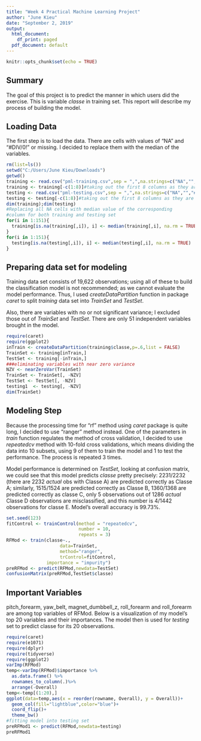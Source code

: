 ---
title: "Week 4 Practical Machine Learning Project"
author: "June Kieu"
date: "September 2, 2019"
output:
  html_document:
    df_print: paged
  pdf_document: default
---

```{r setup, include=FALSE}
knitr::opts_chunk$set(echo = TRUE)
```

## Summary

The goal of this project is to predict the manner in which users did the exercise.  This is variable *classe* in training set. This report will describe my process of building the model.

## Loading Data

The first step is to load the data. There are cells with values of "NA" and "#DIV/0!" or missing. I decided to replace them with the median of the variables.

```{r data loading}
rm(list=ls())
setwd("C:/Users/June Kieu/Downloads")
getwd()
training <- read.csv("pml-training.csv",sep = ",",na.strings=c("NA","","#DIV/0!"))
training <- training[-c(1:8)]#taking out the first 8 columns as they are not real predictors
testing <- read.csv("pml-testing.csv",sep = ",",na.strings=c("NA","","#DIV/0!"))
testing <- testing[-c(1:8)]#taking out the first 8 columns as they are not real predictors
dim(training);dim(testing)
#Replacing all NA cells with median value of the corresponding 
#column for both training and testing set
for(i in 1:151){
  training[is.na(training[,i]), i] <- median(training[,i], na.rm = TRUE)
}
for(i in 1:151){
  testing[is.na(testing[,i]), i] <- median(testing[,i], na.rm = TRUE)
}
```

## Preparing data set for modeling

Training data set consists of 19,622 observations; using all of these to build the classification model is not recommended; as we cannot evaluate the model performance. Thus, I used *createDataPartition* function in package *caret* to split *training* data set into *TrainSet* and *TestSet*.

Also, there are variables with no or not significant variance; I excluded those out of *TrainSet* and *TestSet*. There are only 51 independent variables brought in the model.

```{r Partition}
require(caret)
require(ggplot2)
inTrain <- createDataPartition(training$classe,p=.6,list = FALSE)
TrainSet <- training[inTrain,]
TestSet <- training[-inTrain,]
###eliminating variables with near zero variance
NZV <- nearZeroVar(TrainSet)
TrainSet <- TrainSet[, -NZV]
TestSet <- TestSet[, -NZV]
testing1  <- testing[, -NZV]
dim(TrainSet)
```

## Modeling Step

Because the processing time for "rf" method using *caret* package is quite long, I decided to use "ranger" method instead. One of the parameters in *train* function regulates the method of cross validation, I decided to use *repeatedcv* method with 10-fold cross validations, which means dividing the data into 10 subsets, using 9 of them to train the model and 1 to test the performance. The process is repeated 3 times.

Model performance is determined on *TestSet*, looking at confusion matrix, we could see that this model predicts *classe* pretty precisely: 2231/2232 (there are 2232 *actual* obs with Classe A) are predicted correctly as Classe A; similarly, 1515/1524 are predicted correctly as Classe B, 1360/1368 are predicted correctly as classe C, only 5 observations out of 1286 *actual* Classe D observations are misclassified, and this number is 4/1442 observations for classe E. Model's overall accuracy is 99.73%.

```{r Model}
set.seed(123)
fitControl <- trainControl(method = "repeatedcv",
                           number = 10,
                           repeats = 3)
RFMod <- train(classe~., 
                    data=TrainSet, 
                    method="ranger", 
                    trControl=fitControl,
               importance = "impurity")
preRFMod <- predict(RFMod,newdata=TestSet)
confusionMatrix(preRFMod,TestSet$classe)
```

## Important Variables

pitch_forearm, yaw_belt, magnet_dumbbell_z, roll_forearm and roll_forearm are among top variables of RFMod. Below is a visualization of my model's top 20 variables and their importances. The model then is used for *testing* set to predict classe for its 20 observations.

```{r VarImp, echo=FALSE}
require(caret)
require(e1071)
require(dplyr)
require(tidyverse)
require(ggplot2)
varImp(RFMod)
temp<-varImp(RFMod)$importance %>% 
  as.data.frame() %>%
  rownames_to_column(.)%>%
  arrange(-Overall)
temp<-temp[(1:20),]
ggplot(data=temp,aes(x = reorder(rowname, Overall), y = Overall))+
  geom_col(fill="lightblue",color="blue")+
  coord_flip()+
  theme_bw()
#fitting model into testing set
preRFMod1 <- predict(RFMod,newdata=testing)
preRFMod1
```

